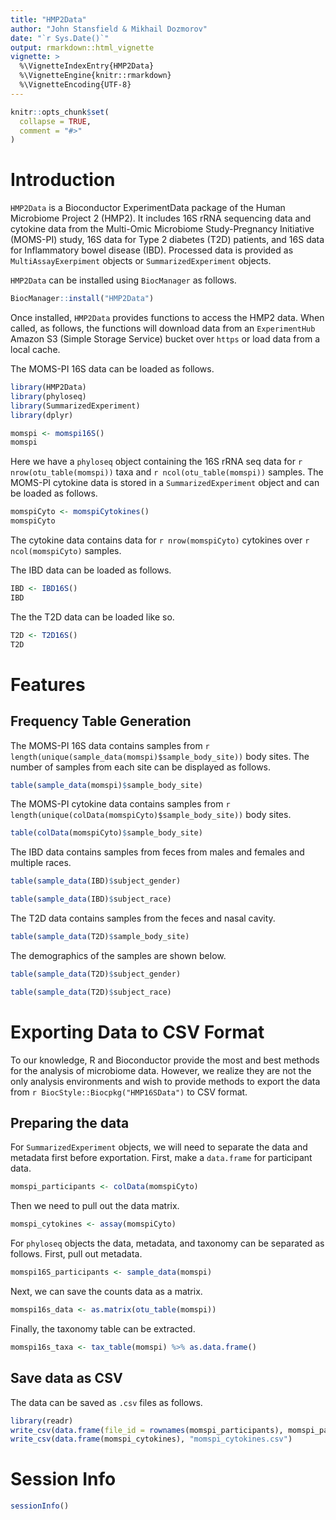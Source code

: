 ---
title: "HMP2Data"
author: "John Stansfield & Mikhail Dozmorov"
date: "`r Sys.Date()`"
output: rmarkdown::html_vignette
vignette: >
  %\VignetteIndexEntry{HMP2Data}
  %\VignetteEngine{knitr::rmarkdown}
  %\VignetteEncoding{UTF-8}
---

```{r setup, include = FALSE}
knitr::opts_chunk$set(
  collapse = TRUE,
  comment = "#>"
)
```


# Introduction

`HMP2Data` is a Bioconductor ExperimentData package of the Human Microbiome Project 2 (HMP2). It includes 16S rRNA sequencing data and cytokine data from the Multi-Omic Microbiome Study-Pregnancy Initiative (MOMS-PI) study, 16S data for Type 2 diabetes (T2D) patients, and 16S data for Inflammatory bowel disease (IBD). Processed data is provided as `MultiAssayExerpiment` objects or `SummarizedExperiment` objects. 

`HMP2Data` can be installed using `BiocManager` as follows.

```{r, eval = FALSE}
BiocManager::install("HMP2Data")
```

Once installed, `HMP2Data` provides functions to access the HMP2 data. When called, as follows, the functions will download data from an `ExperimentHub` Amazon S3 (Simple Storage Service) bucket over `https` or load data from a local cache.

The MOMS-PI 16S data can be loaded as follows.

```{r, message=FALSE}
library(HMP2Data)
library(phyloseq)
library(SummarizedExperiment)
library(dplyr)

momspi <- momspi16S()
momspi
```

Here we have a `phyloseq` object containing the 16S rRNA seq data for `r nrow(otu_table(momspi))` taxa and `r ncol(otu_table(momspi))` samples. The MOMS-PI cytokine data is stored in a `SummarizedExperiment` object and can be loaded as follows.

```{r}
momspiCyto <- momspiCytokines()
momspiCyto
```

The cytokine data contains data for `r nrow(momspiCyto)` cytokines over `r ncol(momspiCyto)` samples.

The IBD data can be loaded as follows.

```{r}
IBD <- IBD16S()
IBD
```

The the T2D data can be loaded like so.

```{r}
T2D <- T2D16S()
T2D
```



# Features

## Frequency Table Generation

The MOMS-PI 16S data contains samples from `r length(unique(sample_data(momspi)$sample_body_site))` body sites. The number of samples from each site can be displayed as follows.

```{r}
table(sample_data(momspi)$sample_body_site)
```


The MOMS-PI cytokine data contains samples from `r length(unique(colData(momspiCyto)$sample_body_site))` body sites.

```{r}
table(colData(momspiCyto)$sample_body_site)
```

The IBD data contains samples from feces from males and females and multiple races.

```{r}
table(sample_data(IBD)$subject_gender)

table(sample_data(IBD)$subject_race)
```

The T2D data contains samples from the feces and nasal cavity.

```{r}
table(sample_data(T2D)$sample_body_site)
```

The demographics of the samples are shown below.

```{r}
table(sample_data(T2D)$subject_gender)

table(sample_data(T2D)$subject_race)
```



# Exporting Data to CSV Format

To our knowledge, R and Bioconductor provide the most and best methods for the
analysis of microbiome data. However, we realize they are not the only analysis
environments and wish to provide methods to export the data from
`r BiocStyle::Biocpkg("HMP16SData")` to CSV format. 


## Preparing the data

For `SummarizedExperiment` objects, we will need to separate the data and metadata first before exportation. First, make a `data.frame` for participant data.

```{r}
momspi_participants <- colData(momspiCyto)
```

Then we need to pull out the data matrix.

```{r}
momspi_cytokines <- assay(momspiCyto)
```

For `phyloseq` objects the data, metadata, and taxonomy can be separated as follows. First, pull out metadata.

```{r}
momspi16S_participants <- sample_data(momspi)
```

Next, we can save the counts data as a matrix.

```{r}
momspi16s_data <- as.matrix(otu_table(momspi))
```

Finally, the taxonomy table can be extracted.

```{r}
momspi16s_taxa <- tax_table(momspi) %>% as.data.frame()
```

## Save data as CSV

The data can be saved as `.csv` files as follows.

```{r, eval = FALSE}
library(readr)
write_csv(data.frame(file_id = rownames(momspi_participants), momspi_participants), "momspi_participants.csv")
write_csv(data.frame(momspi_cytokines), "momspi_cytokines.csv")
```


# Session Info

```{r}
sessionInfo()
```


